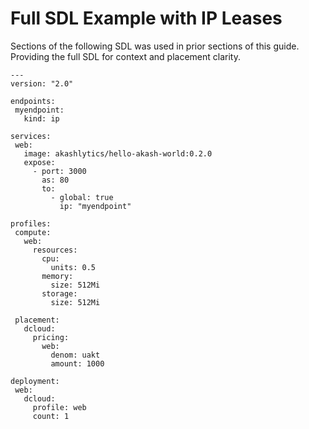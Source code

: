# Full SDL Example with IP Leases

Sections of the following SDL was used in prior sections of this guide. Providing the full SDL for context and placement clarity.

```
---
version: "2.0"
 
endpoints:
 myendpoint:
   kind: ip
 
services:
 web:
   image: akashlytics/hello-akash-world:0.2.0
   expose:
     - port: 3000
       as: 80
       to:
         - global: true
           ip: "myendpoint"
 
profiles:
 compute:
   web:
     resources:
       cpu:
         units: 0.5
       memory:
         size: 512Mi
       storage:
         size: 512Mi
 
 placement:
   dcloud:
     pricing:
       web:
         denom: uakt
         amount: 1000
 
deployment:
 web:
   dcloud:
     profile: web
     count: 1
```

